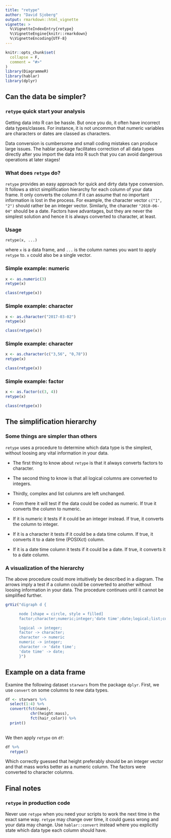 ```yaml
---
title: "retype"
author: "David Sjoberg"
output: rmarkdown::html_vignette
vignette: >
  %\VignetteIndexEntry{retype}
  %\VignetteEngine{knitr::rmarkdown}
  %\VignetteEncoding{UTF-8}
---
```


```r
knitr::opts_chunk$set(
  collapse = F,
  comment = "#>"
)
library(DiagrammeR)
library(hablar)
library(dplyr)
```

## Can the data be simpler?
### `retype` quick start your analysis
Getting data into R can be hassle. But once you do, it often have incorrect data types/classes. For instance, it is not uncommon that numeric variables are characters or dates are classed as characters. 

Data conversion is cumbersome and small coding mistakes can produce large issues. The hablar package facilitates correction of all data types directly after you import the data into R such that you can avoid dangerous operations at later stages!

### What does `retype` do?
`retype` provides an easy approach for quick and dirty data type conversion. It follows a strict simplification hierarchy for each column of your data frame. It only converts the column if it can assume that no important information is lost in the process. For example, the character vector `c("1", "2")` should rather be an integer vector. Similarly, the character `"2010-06-04"` should be a date. Factors have advantages, but they are never the simplest solution and hence it is always converted to character, at least.

### Usage
`retype(x, ...)`

where `x` is a data frame, and `...` is the column names you want to apply `retype` to. `x` could also be a single vector.

### Simple example: numeric
```r
x <- as.numeric(3)
retype(x)
```
```r
class(retype(x))
```

### Simple example: character
```r
x <- as.character("2017-03-02")
retype(x)
```
```r
class(retype(x))
```

### Simple example: character
```r
x <- as.character(c("3,56", "0,78"))
retype(x)
```
```r
class(retype(x))
```

### Simple example: factor
```r
x <- as.factor(c(3, 4))
retype(x)
```
```r
class(retype(x))
```


## The simplification hierarchy
### Some things are simpler than others
`retype` uses a procedure to determine which data type is the simplest, without loosing any vital information in your data.

* The first thing to know about `retype` is that it always converts factors to character. 

* The second thing to know is that all logical columns are converted to integers.

* Thirdly, complex and list columns are left unchanged.

* From there it will test if the data could be coded as numeric. If true it converts the column to numeric.

* If it is numeric it tests if it could be an integer instead. If true, it converts the column to integer.

* If it is a character it tests if it could be a data time column. If true, it converts it to a date time (POSIXct) column.

* If it is a date time column it tests if it could be a date. If true, it converts it to a date column.


### A visualization of the hierarchy
The above procedure could more intuitively be described in a diagram. The arrows imply a test if a column could be converted to another without loosing information in your data. The procedure continues until it cannot be simplified further.

```r
grViz("digraph d {

      node [shape = circle, style = filled]
      factor;character;numeric;integer;'date time';date;logical;list;complex

      logical -> integer;
      factor -> character;
      character -> numeric
      numeric -> integer;
      character -> 'date time';
      'date time' -> date;
      }")
```

## Example on a data frame
Examine the following dataset `starwars` from the package `dplyr`. First, we use `convert` on some columns to new data types.
```r
df <- starwars %>% 
  select(1:4) %>% 
  convert(fct(name),
           chr(height:mass),
           fct(hair_color)) %>% 
  print()
  
```

We then apply `retype` on `df`:

```r
df %>% 
  retype()
```

Which correctly guessed that height preferably should be an integer vector and that mass works better as a numeric column. The factors were converted to character columns.

## Final notes
### `retype` in production code
Never use `retype` when you need your scripts to work the next time in the exact same way. `retype` may change over time, it could guess wrong and your data may change. Use `hablar::convert` instead where you explicitly state which data type each column should have.
